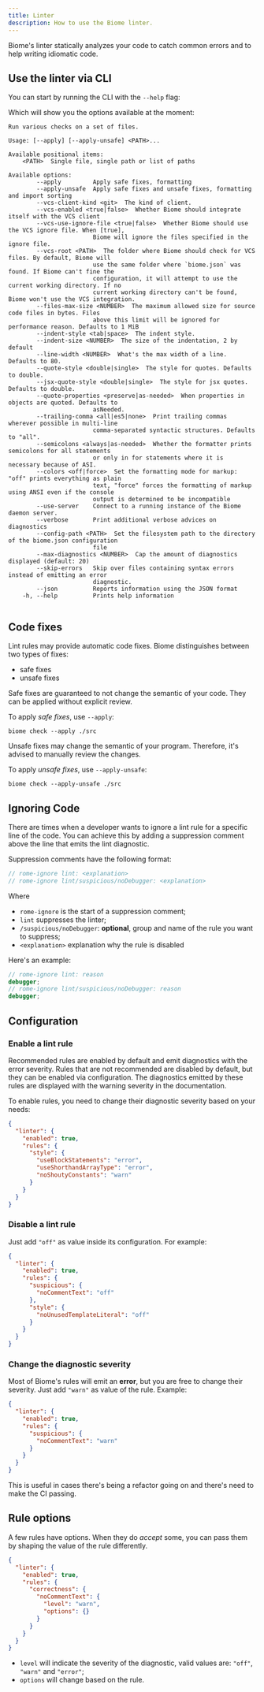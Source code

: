 ```yaml
---
title: Linter
description: How to use the Biome linter.
---
```



Biome's linter statically analyzes your code to catch common errors and to help writing idiomatic code.

<NumberOfRules />

## Use the linter via CLI

You can start by running the CLI with the `--help` flag:

<PackageManagerRomeCommand command="check --help" />

Which will show you the options available at the moment:

```plaintext
Run various checks on a set of files.

Usage: [--apply] [--apply-unsafe] <PATH>...

Available positional items:
    <PATH>  Single file, single path or list of paths

Available options:
        --apply         Apply safe fixes, formatting
        --apply-unsafe  Apply safe fixes and unsafe fixes, formatting and import sorting
        --vcs-client-kind <git>  The kind of client.
        --vcs-enabled <true|false>  Whether Biome should integrate itself with the VCS client
        --vcs-use-ignore-file <true|false>  Whether Biome should use the VCS ignore file. When [true],
                        Biome will ignore the files specified in the ignore file.
        --vcs-root <PATH>  The folder where Biome should check for VCS files. By default, Biome will
                        use the same folder where `biome.json` was found. If Biome can't fine the
                        configuration, it will attempt to use the current working directory. If no
                        current working directory can't be found, Biome won't use the VCS integration.
        --files-max-size <NUMBER>  The maximum allowed size for source code files in bytes. Files
                        above this limit will be ignored for performance reason. Defaults to 1 MiB
        --indent-style <tab|space>  The indent style.
        --indent-size <NUMBER>  The size of the indentation, 2 by default
        --line-width <NUMBER>  What's the max width of a line. Defaults to 80.
        --quote-style <double|single>  The style for quotes. Defaults to double.
        --jsx-quote-style <double|single>  The style for jsx quotes. Defaults to double.
        --quote-properties <preserve|as-needed>  When properties in objects are quoted. Defaults to
                        asNeeded.
        --trailing-comma <all|es5|none>  Print trailing commas wherever possible in multi-line
                        comma-separated syntactic structures. Defaults to "all".
        --semicolons <always|as-needed>  Whether the formatter prints semicolons for all statements
                        or only in for statements where it is necessary because of ASI.
        --colors <off|force>  Set the formatting mode for markup: "off" prints everything as plain
                        text, "force" forces the formatting of markup using ANSI even if the console
                        output is determined to be incompatible
        --use-server    Connect to a running instance of the Biome daemon server.
        --verbose       Print additional verbose advices on diagnostics
        --config-path <PATH>  Set the filesystem path to the directory of the biome.json configuration
                        file
        --max-diagnostics <NUMBER>  Cap the amount of diagnostics displayed (default: 20)
        --skip-errors   Skip over files containing syntax errors instead of emitting an error
                        diagnostic.
        --json          Reports information using the JSON format
    -h, --help          Prints help information


```

## Code fixes

Lint rules may provide automatic code fixes.
Biome distinguishes between two types of fixes:

- safe fixes
- unsafe fixes

Safe fixes are guaranteed to not change the semantic of your code.
They can be applied without explicit review.

To apply _safe fixes_, use `--apply`:

```shell
biome check --apply ./src
```

Unsafe fixes may change the semantic of your program.
Therefore, it's advised to manually review the changes.

To apply _unsafe fixes_, use `--apply-unsafe`:

```shell
biome check --apply-unsafe ./src
```

## Ignoring Code

There are times when a developer wants to ignore a lint rule for a specific line of the code.
You can achieve this by adding a suppression comment above the line that emits the lint diagnostic.

Suppression comments have the following format:

```js
// rome-ignore lint: <explanation>
// rome-ignore lint/suspicious/noDebugger: <explanation>
```

Where

- `rome-ignore` is the start of a suppression comment;
- `lint` suppresses the linter;
- `/suspicious/noDebugger`: **optional**, group and name of the rule you want to suppress;
- `<explanation>` explanation why the rule is disabled

Here's an example:

```ts
// rome-ignore lint: reason
debugger;
// rome-ignore lint/suspicious/noDebugger: reason
debugger;
```


## Configuration

### Enable a lint rule

Recommended rules are enabled by default and emit diagnostics with the error severity.
Rules that are not recommended are disabled by default, but they can be enabled via configuration.
The diagnostics emitted by these rules are displayed with the warning severity in the documentation.

To enable rules, you need to change their diagnostic severity based on your needs:

```json
{
  "linter": {
    "enabled": true,
    "rules": {
      "style": {
        "useBlockStatements": "error",
        "useShorthandArrayType": "error",
        "noShoutyConstants": "warn"
      }
    }
  }
}
```

### Disable a lint rule

Just add `"off"` as value inside its configuration. For example:

```json
{
  "linter": {
    "enabled": true,
    "rules": {
      "suspicious": {
        "noCommentText": "off"
      },
      "style": {
        "noUnusedTemplateLiteral": "off"
      }
    }
  }
}
```

### Change the diagnostic severity

Most of Biome's rules will emit an **error**, but you are free to change their severity.
Just add `"warn"` as value of the rule. Example:

```json
{
  "linter": {
    "enabled": true,
    "rules": {
      "suspicious": {
        "noCommentText": "warn"
      }
    }
  }
}
```

This is useful in cases there's being a refactor going on and there's need to make the CI passing.

## Rule options

A few rules have options.
When they do _accept_ some, you can pass them by shaping the value of the rule differently.

```json
{
  "linter": {
    "enabled": true,
    "rules": {
      "correctness": {
        "noCommentText": {
          "level": "warn",
          "options": {}
        }
      }
    }
  }
}
```

- `level` will indicate the severity of the diagnostic, valid values are: `"off"`, `"warn"` and `"error"`;
- `options` will change based on the rule.
